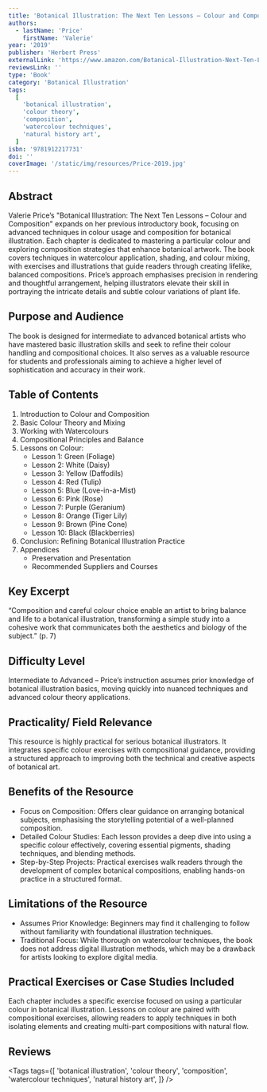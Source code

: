 ```yaml
---
title: 'Botanical Illustration: The Next Ten Lessons – Colour and Composition'
authors:
  - lastName: 'Price'
    firstName: 'Valerie'
year: '2019'
publisher: 'Herbert Press'
externalLink: 'https://www.amazon.com/Botanical-Illustration-Next-Ten-Lessons/dp/1912217732'
reviewsLink: ''
type: 'Book'
category: 'Botanical Illustration'
tags:
  [
    'botanical illustration',
    'colour theory',
    'composition',
    'watercolour techniques',
    'natural history art',
  ]
isbn: '9781912217731'
doi: ''
coverImage: '/static/img/resources/Price-2019.jpg'
---
```


## Abstract

Valerie Price’s "Botanical Illustration: The Next Ten Lessons – Colour and Composition" expands on her previous introductory book, focusing on advanced techniques in colour usage and composition for botanical illustration. Each chapter is dedicated to mastering a particular colour and exploring composition strategies that enhance botanical artwork. The book covers techniques in watercolour application, shading, and colour mixing, with exercises and illustrations that guide readers through creating lifelike, balanced compositions. Price’s approach emphasises precision in rendering and thoughtful arrangement, helping illustrators elevate their skill in portraying the intricate details and subtle colour variations of plant life.

## Purpose and Audience

The book is designed for intermediate to advanced botanical artists who have mastered basic illustration skills and seek to refine their colour handling and compositional choices. It also serves as a valuable resource for students and professionals aiming to achieve a higher level of sophistication and accuracy in their work.

## Table of Contents

1. Introduction to Colour and Composition
2. Basic Colour Theory and Mixing
3. Working with Watercolours
4. Compositional Principles and Balance
5. Lessons on Colour:
   - Lesson 1: Green (Foliage)
   - Lesson 2: White (Daisy)
   - Lesson 3: Yellow (Daffodils)
   - Lesson 4: Red (Tulip)
   - Lesson 5: Blue (Love-in-a-Mist)
   - Lesson 6: Pink (Rose)
   - Lesson 7: Purple (Geranium)
   - Lesson 8: Orange (Tiger Lily)
   - Lesson 9: Brown (Pine Cone)
   - Lesson 10: Black (Blackberries)
6. Conclusion: Refining Botanical Illustration Practice
7. Appendices
   - Preservation and Presentation
   - Recommended Suppliers and Courses

## Key Excerpt

“Composition and careful colour choice enable an artist to bring balance and life to a botanical illustration, transforming a simple study into a cohesive work that communicates both the aesthetics and biology of the subject.” (p. 7)

## Difficulty Level

Intermediate to Advanced – Price’s instruction assumes prior knowledge of botanical illustration basics, moving quickly into nuanced techniques and advanced colour theory applications.

## Practicality/ Field Relevance

This resource is highly practical for serious botanical illustrators. It integrates specific colour exercises with compositional guidance, providing a structured approach to improving both the technical and creative aspects of botanical art.

## Benefits of the Resource

- Focus on Composition: Offers clear guidance on arranging botanical subjects, emphasising the storytelling potential of a well-planned composition.
- Detailed Colour Studies: Each lesson provides a deep dive into using a specific colour effectively, covering essential pigments, shading techniques, and blending methods.
- Step-by-Step Projects: Practical exercises walk readers through the development of complex botanical compositions, enabling hands-on practice in a structured format.

## Limitations of the Resource

- Assumes Prior Knowledge: Beginners may find it challenging to follow without familiarity with foundational illustration techniques.
- Traditional Focus: While thorough on watercolour techniques, the book does not address digital illustration methods, which may be a drawback for artists looking to explore digital media.

## Practical Exercises or Case Studies Included

Each chapter includes a specific exercise focused on using a particular colour in botanical illustration. Lessons on colour are paired with compositional exercises, allowing readers to apply techniques in both isolating elements and creating multi-part compositions with natural flow.

## Reviews

<Tags
  tags={[
    'botanical illustration',
    'colour theory',
    'composition',
    'watercolour techniques',
    'natural history art',
  ]}
/>
